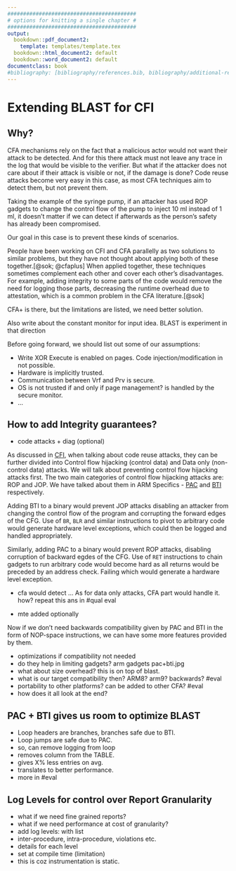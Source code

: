 ```yaml
---
#########################################
# options for knitting a single chapter #
#########################################
output:
  bookdown::pdf_document2:
    template: templates/template.tex
  bookdown::html_document2: default
  bookdown::word_document2: default
documentclass: book
#bibliography: [bibliography/references.bib, bibliography/additional-references.bib]
---
```


# Extending BLAST for CFI

\minitoc <!-- this will include a mini table of contents-->

## Why?

CFA mechanisms rely on the fact that a malicious actor would not want their attack
to be detected. And for this there attack must not leave any trace in the log that
would be visible to the verifier. But what if the attacker does not care about if
their attack is visible or not, if the damage is done? Code reuse attacks become
very easy in this case, as most CFA techniques aim to detect them, but not prevent them.

Taking the example of the syringe pump, if an attacker has used ROP gadgets to
change the control flow of the pump to inject 10 ml instead of 1 ml, it doesn't
matter if we can detect if afterwards as the person's safety has already been compromised.

Our goal in this case is to prevent these kinds of scenarios.

People have been working on CFI and CFA parallelly as two solutions to similar
problems, but they have not thought about applying both of these together.[@sok; @cfaplus]
When applied together, these techniques sometimes complement each other and cover
each other's disadvantages. For example, adding integrity to some parts of the
code would remove the need for logging those parts, decreasing the runtime overhead
due to attestation, which is a common problem in the CFA literature.[@sok]

[CFA+ is there, but the limitations are listed, we need better solution.]{highlight="pink"}

[Also write about the constant monitor for input idea. BLAST is experiment in that direction]{highlight="pink"}

Before going forward, we should list out some of our assumptions:

- Write XOR Execute is enabled on pages. Code injection/modification in not possible.
- Hardware is implicitly trusted.
- Communication between Vrf and Prv is secure.
- OS is not trusted if and only if [page management?]{highlight="pink"} is handled
by the secure monitor.
- [...]{highlight="pink"}

## How to add Integrity guarantees?

- code attacks + diag (optional)

As discussed in [CFI](#cfi), when talking about code reuse attacks, they can be further divided into 
Control flow hijacking (control data) and Data only (non-control data) attacks.
We will talk about preventing control flow hijacking attacks first.
The two main categories of control flow hijacking attacks are: ROP and JOP.
We have talked about them in ARM Specifics - [PAC](#pac-bg) and [BTI](#bti-bg) respectively.

Adding BTI to a binary would prevent JOP attacks disabling an attacker from changing
the control flow of the program and corrupting the forward edges of the CFG.
Use of `BR`, `BLR` and similar instructions to pivot to arbitrary code would generate hardware 
level exceptions, which could then be logged and handled appropriately.

Similarly, adding PAC to a binary would prevent ROP attacks, disabling corruption 
of backward egdes of the CFG.
Use of `RET` instructions to chain gadgets to run arbitrary code would become hard
as all returns would be preceded by an address check. Failing which would generate
a hardware level exception.

- cfa would detect ...
As for data only attacks, [CFA part would handle it. how? repeat this ans in #qual eval]{highlight="pink"}


- mte added optionally

Now if we don't need backwards compatibility given by PAC and BTI in the form of
NOP-space instructions, we can have some more features provided by them.


- optimizations if compatibility not needed
- do they help in limiting gadgets?
[arm gadgets pac+bti.jpg]{highlight="pink"}
- what about size overhead?
this is on top of blast.
- what is our target compatibility then?
ARM8? arm9? backwards? #eval
- portability to other platforms? can be added to other CFA? #eval
- how does it all look at the end?

## PAC + BTI gives us room to optimize BLAST

- Loop headers are branches, branches safe due to BTI.
- Loop jumps are safe due to PAC.
- so, can remove logging from loop
- removes column from the TABLE.
- gives X% less entries on avg.
- translates to better performance.
- more in #eval

## Log Levels for control over Report Granularity

- what if we need fine grained reports?
- what if we need performance at cost of granularity?
- add log levels: with list
- inter-procedure, intra-procedure, violations etc.
- details for each level
- set at compile time (limitation)
- this is coz instrumentation is static.
